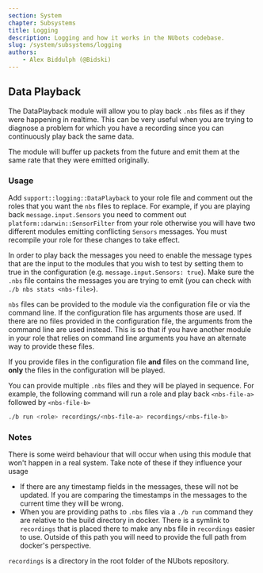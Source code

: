 ```yaml
---
section: System
chapter: Subsystems
title: Logging
description: Logging and how it works in the NUbots codebase.
slug: /system/subsystems/logging
authors:
    - Alex Biddulph (@Bidski)
---
```


## Data Playback

The DataPlayback module will allow you to play back `.nbs` files as if they were happening in realtime. This can be very useful when you are trying to diagnose a problem for which you have a recording since you can continuously play back the same data.

The module will buffer up packets from the future and emit them at the same rate that they were emitted originally.

### Usage

Add `support::logging::DataPlayback` to your role file and comment out the roles that you want the `nbs` files to replace. For example, if you are playing back `message.input.Sensors` you need to comment out `platform::darwin::SensorFilter` from your role otherwise you will have two different modules emitting conflicting `Sensors` messages. You must recompile your role for these changes to take effect.

In order to play back the messages you need to enable the message types that are the input to the modules that you wish to test by setting them to true in the configuration (e.g. `message.input.Sensors: true`). Make sure the `.nbs` file contains the messages you are trying to emit (you can check with `./b nbs stats <nbs-file>`).

`nbs` files can be provided to the module via the configuration file or via the command line. If the configuration file has arguments those are used. If there are no files provided in the configuration file, the arguments from the command line are used instead. This is so that if you have another module in your role that relies on command line arguments you have an alternate way to provide these files.

<Alert info="note">

If you provide files in the configuration file **and** files on the command line, **only** the files in the configuration will be played.

</Alert>

You can provide multiple `.nbs` files and they will be played in sequence. For example, the following command will run a role and play back `<nbs-file-a>` followed by `<nbs-file-b>`

```bash
./b run <role> recordings/<nbs-file-a> recordings/<nbs-file-b>
```

### Notes

There is some weird behaviour that will occur when using this module that won't happen in a real system. Take note of these if they influence your usage

- If there are any timestamp fields in the messages, these will not be updated. If you are comparing the timestamps in the messages to the current time they will be wrong.
- When you are providing paths to `.nbs` files via a `./b run` command they are relative to the build directory in docker. There is a symlink to `recordings` that is placed there to make any nbs file in `recordings` easier to use. Outside of this path you will need to provide the full path from docker's perspective.

<Alert info="note">

`recordings` is a directory in the root folder of the NUbots repository.

</Alert>
